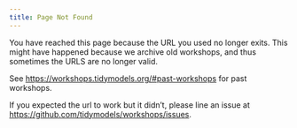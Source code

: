```yaml
---
title: Page Not Found
---
```


You have reached this page because the URL you used no longer exits. This might have happened because we archive old workshops, and thus sometimes the URLS are no longer valid. 

See <https://workshops.tidymodels.org/#past-workshops> for past workshops.

If you expected the url to work but it didn't, please line an issue at <https://github.com/tidymodels/workshops/issues>.
